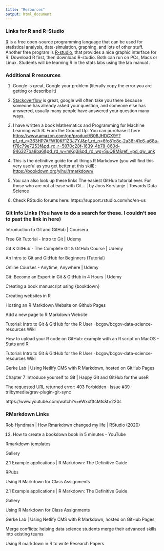 ```yaml
---
title: "Resources"
output: html_document
---
```


### Links for R and R-Studio

[R](http://www.r-project.org) is a free open-source programming language that can be used for statistical analysis, data-simulation, graphing, and lots of other stuff. Another free program is [R-studio](http://www.rstudio.com), that provides a nice graphic interface for R. Download R first, then download R-studio. Both can run on PCs, Macs or Linux. Students will be learning R in the stats labs using the lab manual []().

### Additional R resources

1. Google is great, Google your problem (literally copy the error you are getting or describe it)
2. [Stackoverflow](https://stackoverflow.com) is great, google will often take you there because someone has already asked your question, and someone else has answered, usually many people have answered your question many ways.
3. I have written a book Mathematics and Programming for Machine Learning with R: From the Ground Up. You can purchase it here [https://www.amazon.com/gp/product/B08JHDCX9Y?pf_rd_r=363HP7AFW10KF1Z3J7YJ&pf_rd_p=6fc81c8c-2a38-41c6-a68a-f78c79e7253f&pd_rd_r=5070c28f-1639-4b78-860d-946327ba8ba6&pd_rd_w=mKq3i&pd_rd_wg=SuQ8M&ref_=pd_gw_unk](https://www.amazon.com/gp/product/B08JHDCX9Y?pf_rd_r=363HP7AFW10KF1Z3J7YJ&pf_rd_p=6fc81c8c-2a38-41c6-a68a-f78c79e7253f&pd_rd_r=5070c28f-1639-4b78-860d-946327ba8ba6&pd_rd_w=mKq3i&pd_rd_wg=SuQ8M&ref_=pd_gw_unk)
4. This is the definitive guide for all things R Markdown (you will find this very useful as you get better at this skill): [https://bookdown.org/yihui/rmarkdown/](https://bookdown.org/yihui/rmarkdown/)

5. You can also look up these links
The easiest GitHub tutorial ever. For those who are not at ease with Git… | by Joos Korstanje | Towards Data Science 
6. Check RStudio forums here: https://support.rstudio.com/hc/en-us
 
### Git Info Links (You have to do a search for these. I couldn't see to past the link in here)

Introduction to Git and GitHub | Coursera 
 

Free Git Tutorial - Intro to Git | Udemy 
 

Git & GitHub - The Complete Git & GitHub Course | Udemy 
 

An Intro to Git and GitHub for Beginners (Tutorial) 
 

Online Courses - Anytime, Anywhere | Udemy 
 

Git: Become an Expert in Git & GitHub in 4 Hours | Udemy 
 

Creating a book manuscript using {bookdown} 
 

Creating websites in R 
 

Hosting an R Markdown Website on Github Pages 
 

Add a new page to R Markdown Website 
 

Tutorial: Intro to Git & GitHub for the R User · bcgov/bcgov-data-science-resources Wiki 
 

How to upload your R code on GitHub: example with an R script on MacOS - Stats and R 
 

Tutorial: Intro to Git & GitHub for the R User · bcgov/bcgov-data-science-resources Wiki 
 

Gerke Lab | Using Netlify CMS with R Markdown, hosted on GitHub Pages 
 

Chapter 7 Introduce yourself to Git | Happy Git and GitHub for the useR 
 

The requested URL returned error: 403 Forbidden · Issue #39 · trilbymedia/grav-plugin-git-sync 

https://www.youtube.com/watch?v=eWxxfttcMts&t=220s

### RMarkdown Links
Rob Hyndman | How Rmarkdown changed my life | RStudio (2020) 
 

(12) How to create a bookdown book in 5 minutes - YouTube 
 

Rmarkdown templates 
 

Gallery 
 

2.1 Example applications | R Markdown: The Definitive Guide 
 

RPubs 
 

Using R Markdown for Class Assignments 
 

2.1 Example applications | R Markdown: The Definitive Guide 
 

Gallery 
 

Using R Markdown for Class Assignments 
 

Gerke Lab | Using Netlify CMS with R Markdown, hosted on GitHub Pages 
 

Merge conflicts: helping data science students merge their advanced skills into existing teams 
 

Using R markdown in R to write Research Papers 
 

